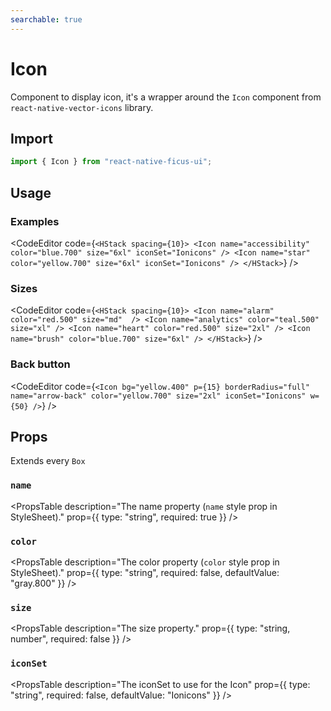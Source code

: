 ```yaml
---
searchable: true
---
```



# Icon

Component to display icon, it's a wrapper around the `Icon` component from `react-native-vector-icons` library.

## Import

```js
import { Icon } from "react-native-ficus-ui";
```

## Usage

### Examples

<CodeEditor code={`<HStack spacing={10}>
  <Icon name="accessibility" color="blue.700" size="6xl" iconSet="Ionicons" />
  <Icon
    name="star"
    color="yellow.700"
    size="6xl"
    iconSet="Ionicons"
  />
</HStack>`} />

### Sizes

<CodeEditor code={`<HStack spacing={10}>
  <Icon name="alarm" color="red.500" size="md"  />
  <Icon name="analytics" color="teal.500" size="xl" />
  <Icon name="heart" color="red.500" size="2xl" />
  <Icon name="brush" color="blue.700" size="6xl" />
</HStack>`} />

### Back button

<CodeEditor code={`<Icon
  bg="yellow.400"
  p={15}
  borderRadius="full"
  name="arrow-back"
  color="yellow.700"
  size="2xl"
  iconSet="Ionicons"
  w={50}
/>`} />

## Props

Extends every `Box`

### `name`
<PropsTable
  description="The name property (`name` style prop in StyleSheet)."
  prop={{ type: "string", required: true }}
/>

### `color`
<PropsTable
  description="The color property (`color` style prop in StyleSheet)."
  prop={{ type: "string", required: false, defaultValue: "gray.800" }}
/>

### `size`
<PropsTable
  description="The size property."
  prop={{ type: "string, number", required: false }}
/>

### `iconSet`
<PropsTable
  description="The iconSet to use for the Icon"
  prop={{ type: "string", required: false, defaultValue: "Ionicons" }}
/>
